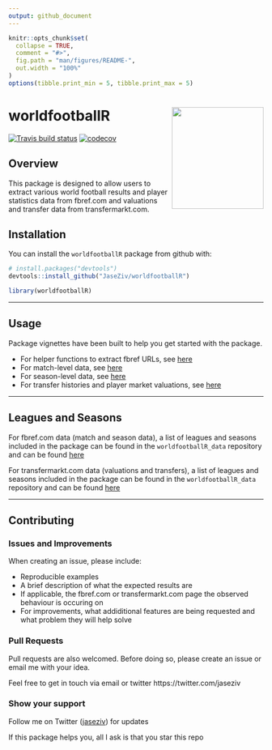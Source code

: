 ```yaml
---
output: github_document
---
```


<!-- README.md is generated from README.Rmd. Please edit that file -->

```r
knitr::opts_chunk$set(
  collapse = TRUE,
  comment = "#>",
  fig.path = "man/figures/README-",
  out.width = "100%"
)
options(tibble.print_min = 5, tibble.print_max = 5)
```

# worldfootballR <img src="man/figures/logo.png" align="right" width="181" height="201"/>

<!-- badges: start -->
[![Travis build status](https://travis-ci.org/JaseZiv/worldfootballR.svg?branch=main)](https://travis-ci.org/JaseZiv/worldfootballR)
[![codecov](https://codecov.io/gh/JaseZiv/worldfootballR/branch/main/graph/badge.svg?token=WGLU5J34VL)](https://codecov.io/gh/JaseZiv/worldfootballR)
<!-- badges: end -->

## Overview

This package is designed to allow users to extract various world football results and player statistics data from fbref.com and valuations and transfer data from transfermarkt.com.


## Installation

You can install the `worldfootballR` package from github with:

```r
# install.packages("devtools")
devtools::install_github("JaseZiv/worldfootballR")
```

```r
library(worldfootballR)
```

***

## Usage

Package vignettes have been built to help you get started with the package.

* For helper functions to extract fbref URLs, see [here](https://jaseziv.github.io/worldfootballR/articles/extract-helper-urls.html)
* For match-level data, see [here](https://jaseziv.github.io/worldfootballR/articles/extract-match-data.html)
* For season-level data, see [here](https://jaseziv.github.io/worldfootballR/articles/extract-season-data.html)
* For transfer histories and player market valuations, see [here](https://jaseziv.github.io/worldfootballR/articles/extract-valuation-data.html)

***

## Leagues and Seasons

For fbref.com data (match and season data), a list of leagues and seasons included in the package can be found in the `worldfootballR_data` repository and can be found [here](https://github.com/JaseZiv/worldfootballR_data/blob/master/raw-data/all_leages_and_cups/all_competitions.csv)

For transfermarkt.com data (valuations and transfers), a list of leagues and seasons included in the package can be found in the `worldfootballR_data` repository and can be found [here](https://github.com/JaseZiv/worldfootballR_data/blob/master/raw-data/transfermarkt_leagues/main_comp_seasons.csv)


***

## Contributing

### Issues and Improvements

When creating an issue, please include:

* Reproducible examples
* A brief description of what the expected results are
* If applicable, the fbref.com or transfermarkt.com page the observed behaviour is occuring on
* For improvements, what addiditional features are being requested and what problem they will help solve 


### Pull Requests
Pull requests are also welcomed. Before doing so, please create an issue or email me with your idea.

Feel free to get in touch via email or twitter https://twitter.com/jaseziv


### Show your support
Follow me on Twitter ([jaseziv](https://twitter.com/jaseziv)) for updates

If this package helps you, all I ask is that you star this repo
